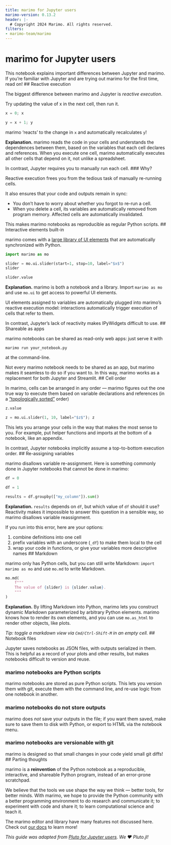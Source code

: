 ```yaml
---
title: marimo for Jupyter users
marimo-version: 0.13.2
header: |-
  # Copyright 2024 Marimo. All rights reserved.
filters:
- marimo-team/marimo
---
```


# marimo for Jupyter users

This notebook explains important differences between Jupyter and marimo. If you're
familiar with Jupyter and are trying out marimo for the first time, read on!
<!---->
## Reactive execution

The biggest difference between marimo and Jupyter is *reactive execution*.

Try updating the value of x in the next cell, then run it.

```python {.marimo}
x = 0; x
```

```python {.marimo}
y = x + 1; y
```

marimo 'reacts' to the change in `x` and automatically recalculates `y`!

**Explanation.** marimo reads the code in your cells and understands the
dependences between them, based on the variables that each cell declares and
references. When you execute one cell, marimo automatically executes all other
cells that depend on it, not unlike a spreadsheet.

In contrast, Jupyter requires you to manually run each cell.
<!---->
### Why?

Reactive execution frees you from the tedious task of manually re-running cells.

It also ensures that your code and outputs remain in sync:

- You don't have to worry about whether you forgot to re-run a cell.
- When you delete a cell, its variables are automatically removed from
program memory. Affected cells are automatically invalidated.

This makes marimo notebooks as reproducible as regular Python scripts.
<!---->
## Interactive elements built-in

marimo comes with a [large library of UI elements](https://docs.marimo.io/guides/interactivity.html) that are automatically
synchronized with Python.

```python {.marimo}
import marimo as mo
```

```python {.marimo}
slider = mo.ui.slider(start=1, stop=10, label="$x$")
slider
```

```python {.marimo}
slider.value
```

**Explanation.** marimo is both a notebook and a library. Import `marimo as
mo` and use `mo.ui` to get access to powerful UI elements.

UI elements assigned to variables are automatically plugged into marimo's
reactive execution model: interactions automatically trigger execution of
cells that refer to them.

In contrast, Jupyter's lack of reactivity makes IPyWidgets difficult to use.
<!---->
## Shareable as apps

marimo notebooks can be shared as read-only web apps: just serve it with

```marimo run your_notebook.py```

at the command-line.

Not every marimo notebook needs to be shared as an app, but marimo makes it
seamless to do so if you want to. In this way, marimo works as a replacement
for both Jupyter and Streamlit.
<!---->
## Cell order

In marimo, cells can be arranged in any order — marimo figures out the one true way to execute them based on variable declarations and references (in a ["topologically sorted"](https://en.wikipedia.org/wiki/Topological_sorting#:~:text=In%20computer%20science%2C%20a%20topological,before%20v%20in%20the%20ordering.) order)

```python {.marimo}
z.value
```

```python {.marimo}
z = mo.ui.slider(1, 10, label="$z$"); z
```

This lets you arrange your cells in the way that makes the most sense to you. For example, put helper functions and imports at the bottom of a notebook, like an appendix.

In contrast, Jupyter notebooks implicitly assume a top-to-bottom execution order.
<!---->
## Re-assigning variables

marimo disallows variable re-assignment. Here is something commonly done in Jupyter notebooks that cannot be done in marimo:

```python {.marimo}
df = 0
```

```python {.marimo}
df = 1
```

```python {.marimo}
results = df.groupby(["my_column"]).sum()
```

**Explanation.** `results` depends on `df`, but which value of `df` should it use? Reactivity makes it impossible to answer this question in a sensible way, so marimo disallows variable reassignment.

If you run into this error, here are your options:

1. combine definitions into one cell
2. prefix variables with an underscore (`_df`) to make them local to the cell
3. wrap your code in functions, or give your variables more descriptive names
<!---->
## Markdown

marimo only has Python cells, but you can still write Markdown: `import marimo as mo` and use `mo.md` to write Markdown.

```python {.marimo}
mo.md(
    f"""
    The value of {slider} is {slider.value}.
    """
)
```

**Explanation.** By lifting Markdown into Python, marimo lets you construct
dynamic Markdown parameterized by arbitrary Python elements. marimo knows
how to render its own elements, and you can use `mo.as_html` to render other
objects, like plots.

_Tip: toggle a markdown view via `Cmd/Ctrl-Shift-M` in an empty cell._
<!---->
## Notebook files

Jupyter saves notebooks as JSON files, with outputs serialized in them. This is helpful as a record of your plots and other results, but makes notebooks difficult to version and reuse.

### marimo notebooks are Python scripts
marimo notebooks are stored as pure Python scripts. This lets you version them with git, execute them with the command line, and re-use logic from one notebook in another.

### marimo notebooks do not store outputs
marimo does _not_ save your outputs in the file; if you want them saved, make sure to save them to disk with Python, or export to HTML via the notebook menu.

### marimo notebooks are versionable with git

marimo is designed so that small changes in your code yield small git diffs!
<!---->
## Parting thoughts

marimo is a **reinvention** of the Python notebook as a reproducible, interactive, and shareable Python program, instead of an error-prone scratchpad.

We believe that the tools we use shape the way we think — better tools, for better minds. With marimo, we hope to provide the Python community with a better programming environment to do research and communicate it; to experiment with code and share it; to learn computational science and teach it.

The marimo editor and library have many features not discussed here.
Check out [our docs](https://docs.marimo.io/) to learn more!

_This guide was adapted from [Pluto for Jupyter
users](https://featured.plutojl.org/basic/pluto%20for%20jupyter%20users).
We ❤️ Pluto.jl!_